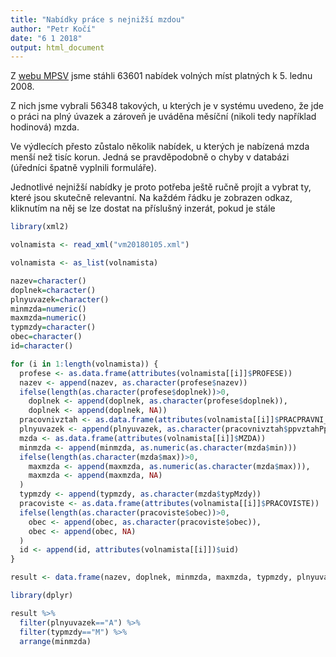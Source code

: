 ```yaml
---
title: "Nabídky práce s nejnižší mzdou"
author: "Petr Kočí"
date: "6 1 2018"
output: html_document
---
```


Z [webu MPSV](https://portal.mpsv.cz/sz/obcane/vmjedno) jsme stáhli 63601 nabídek volných míst platných k 5. lednu 2008.

Z nich jsme vybrali 56348 takových, u kterých je v systému uvedeno, že jde o práci na plný úvazek a zároveň je uváděna měsíční (nikoli tedy například hodinová) mzda.

Ve výdlecích přesto zůstalo několik nabídek, u kterých je nabízená mzda menší než tisíc korun. Jedná se pravděpodobně o chyby v databázi (úředníci špatně vyplnili formuláře).

Jednotlivé nejnižší nabídky je proto potřeba ještě ručně projít a vybrat ty, které jsou skutečně relevantní. Na každém řádku je zobrazen odkaz, kliknutím na něj se lze dostat na příslušný inzerát, pokud je stále

```r
library(xml2)

volnamista <- read_xml("vm20180105.xml")

volnamista <- as_list(volnamista)

nazev=character()
doplnek=character()
plnyuvazek=character()
minmzda=numeric()
maxmzda=numeric()
typmzdy=character()
obec=character()
id=character()

for (i in 1:length(volnamista)) {
  profese <- as.data.frame(attributes(volnamista[[i]]$PROFESE))
  nazev <- append(nazev, as.character(profese$nazev))
  ifelse(length(as.character(profese$doplnek))>0,
    doplnek <- append(doplnek, as.character(profese$doplnek)),
    doplnek <- append(doplnek, NA))
  pracovnivztah <- as.data.frame(attributes(volnamista[[i]]$PRACPRAVNI_VZTAH))
  plnyuvazek <- append(plnyuvazek, as.character(pracovnivztah$ppvztahPpPlny))
  mzda <- as.data.frame(attributes(volnamista[[i]]$MZDA))
  minmzda <- append(minmzda, as.numeric(as.character(mzda$min)))
  ifelse(length(as.character(mzda$max))>0,
    maxmzda <- append(maxmzda, as.numeric(as.character(mzda$max))),
    maxmzda <- append(maxmzda, NA)
  )
  typmzdy <- append(typmzdy, as.character(mzda$typMzdy))
  pracoviste <- as.data.frame(attributes(volnamista[[i]]$PRACOVISTE))
  ifelse(length(as.character(pracoviste$obec))>0,
    obec <- append(obec, as.character(pracoviste$obec)),
    obec <- append(obec, NA)
  )
  id <- append(id, attributes(volnamista[[i]])$uid) 
}

result <- data.frame(nazev, doplnek, minmzda, maxmzda, typmzdy, plnyuvazek, obec, id=paste0("https://portal.mpsv.cz/sz/obcane/vmjedno?ref=", id)) 

library(dplyr)

result %>%
  filter(plnyuvazek=="A") %>%
  filter(typmzdy=="M") %>%
  arrange(minmzda)
```


